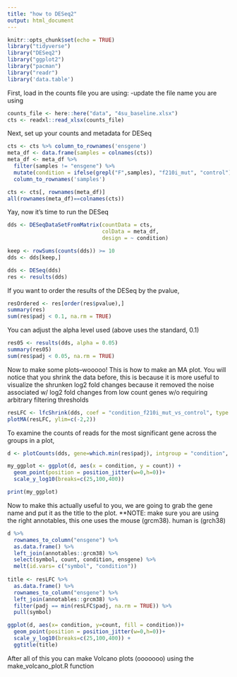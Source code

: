 ---
title: "how to DESeq2"
output: html_document
---

```{r setup, include=FALSE}
knitr::opts_chunk$set(echo = TRUE)
library("tidyverse")
library("DESeq2")
library("ggplot2")
library("pacman")
library("readr")
library('data.table')
```

First, load in the counts file you are using:
-update the file name you are using

```{r file upload}
counts_file <- here::here("data", "4su_baseline.xlsx")
cts <- readxl::read_xlsx(counts_file)
```

Next, set up your counts and metadata for DESeq 

```{r cts, meta_df }
cts <- cts %>% column_to_rownames('ensgene')
meta_df <- data.frame(samples = colnames(cts))
meta_df <- meta_df %>% 
  filter(samples != "ensgene") %>%
  mutate(condition = ifelse(grepl("F",samples), "f210i_mut", "control")) %>% 
  column_to_rownames('samples')

cts <- cts[, rownames(meta_df)]
all(rownames(meta_df)==colnames(cts))
```

Yay, now it's time to run the DESeq
```{r DESeq2}
dds <- DESeqDataSetFromMatrix(countData = cts,
                              colData = meta_df,
                              design = ~ condition)

keep <- rowSums(counts(dds)) >= 10
dds <- dds[keep,]

dds <- DESeq(dds)
res <- results(dds)
```

If you want to order the results of the DESeq by the pvalue,

```{r Order res}
resOrdered <- res[order(res$pvalue),]
summary(res)
sum(res$padj < 0.1, na.rm = TRUE)
```

You can adjust the alpha level used (above uses the standard, 0.1)

```{r adjust alpha}
res05 <- results(dds, alpha = 0.05)
summary(res05)
sum(res$padj < 0.05, na.rm = TRUE)
```

Now to make some plots--wooooo!
This is how to make an MA plot. You will notice that you shrink the data before, this is because it is more useful to visualize the shrunken log2 fold changes because it removed the noise associated w/ log2 fold changes from low count genes w/o requiring arbitrary filtering thresholds

```{r make MA plot}
resLFC <- lfcShrink(dds, coef = "condition_f210i_mut_vs_control", type = "apeglm")
plotMA(resLFC, ylim=c(-2,2))
```

To examine the counts of reads for the most significant gene across the groups in a plot,

```{r plot counts}
d <- plotCounts(dds, gene=which.min(res$padj), intgroup = "condition", returnData = TRUE)

my_ggplot <- ggplot(d, aes(x = condition, y = count)) +
  geom_point(position = position_jitter(w=0,h=0))+
  scale_y_log10(breaks=c(25,100,400))

print(my_ggplot)
```

Now to make this actually useful to you, we are going to grab the gene name and put it as the title to the plot.
**NOTE: make sure you are using the right annotables, this one uses the mouse (grcm38). human is (grch38)

```{r grab symbol and make title}
d %>% 
  rownames_to_column("ensgene") %>% 
  as.data.frame() %>% 
  left_join(annotables::grcm38) %>% 
  select(symbol, count, condition, ensgene) %>% 
  melt(id.vars= c("symbol", "condition"))
  
title <- resLFC %>% 
  as.data.frame() %>% 
  rownames_to_column("ensgene") %>% 
  left_join(annotables::grcm38) %>% 
  filter(padj == min(resLFC$padj, na.rm = TRUE)) %>% 
  pull(symbol)

ggplot(d, aes(x= condition, y=count, fill = condition))+
  geom_point(position = position_jitter(w=0,h=0))+
  scale_y_log10(breaks=c(25,100,400)) +
  ggtitle(title)
```

After all of this you can make Volcano plots (ooooooo) using the make_volcano_plot.R function